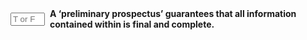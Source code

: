 ::: {.question-block}

<form onsubmit="event.preventDefault(); checkAnswerBox('q55','F')" style="display: flex; align-items: center; gap: 8px;">
<input type="text" id="q55" name="q55" maxlength="1" placeholder="T or F"
         style="width: 55px;" data-correct-answer="F" /> <label for="q55"><strong>A 'preliminary prospectus' guarantees that all information contained within is final and complete.</strong></label>
</form>

<div id="feedback-q55" class="feedback" data-status="" style="display:none;">
The sentence is FALSE. A preliminary prospectus is an initial draft and states that the information is not yet final or complete, as it awaits regulatory approval and final pricing.
</div>
:::

